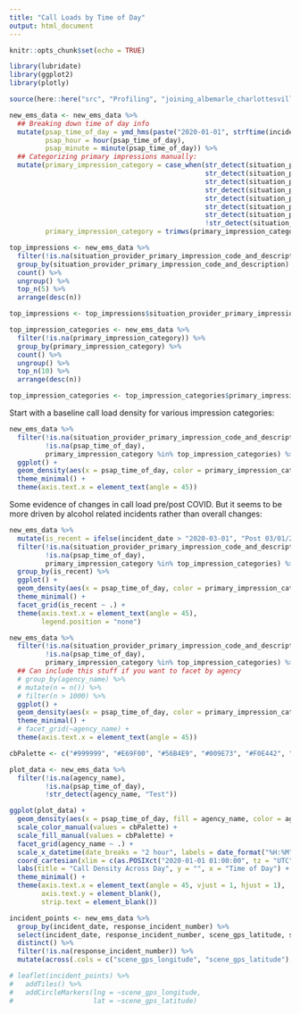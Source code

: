 ```yaml
---
title: "Call Loads by Time of Day"
output: html_document
---
```


```r
knitr::opts_chunk$set(echo = TRUE)

library(lubridate)
library(ggplot2)
library(plotly)

source(here::here("src", "Profiling", "joining_albemarle_charlottesville.R"))
```

```r
new_ems_data <- new_ems_data %>%
  ## Breaking down time of day info
  mutate(psap_time_of_day = ymd_hms(paste("2020-01-01", strftime(incident_psap_call_date_time, format="%H:%M:%S"), sep = " ")),
         psap_hour = hour(psap_time_of_day),
         psap_minute = minute(psap_time_of_day)) %>%
  ## Categorizing primary impressions manually:
  mutate(primary_impression_category = case_when(str_detect(situation_provider_primary_impression_code_and_description, "lcohol") ~ "Abuse of Alcohol",
                                                 str_detect(situation_provider_primary_impression_code_and_description, "Abuse") ~ "Abuse of Substance",
                                                 str_detect(situation_provider_primary_impression_code_and_description, "Allergic") ~ "Allergic Reaction",
                                                 str_detect(situation_provider_primary_impression_code_and_description, "OB") ~ "OB",
                                                 str_detect(situation_provider_primary_impression_code_and_description, "Endocrine") ~ "Endocrine",
                                                 str_detect(situation_provider_primary_impression_code_and_description, "GI") ~ "GI/GU",
                                                 str_detect(situation_provider_primary_impression_code_and_description, " - ") ~ str_extract(situation_provider_primary_impression_code_and_description, "[^-]+"), 
                                                 !str_detect(situation_provider_primary_impression_code_and_description, " - ") ~ str_extract(situation_provider_primary_impression_code_and_description, "[^\\(]+")),
         primary_impression_category = trimws(primary_impression_category))
```

```r
top_impressions <- new_ems_data %>% 
  filter(!is.na(situation_provider_primary_impression_code_and_description)) %>%
  group_by(situation_provider_primary_impression_code_and_description) %>% 
  count() %>% 
  ungroup() %>%
  top_n(5) %>%
  arrange(desc(n))

top_impressions <- top_impressions$situation_provider_primary_impression_code_and_description

top_impression_categories <- new_ems_data %>% 
  filter(!is.na(primary_impression_category)) %>%
  group_by(primary_impression_category) %>% 
  count() %>% 
  ungroup() %>%
  top_n(10) %>%
  arrange(desc(n))

top_impression_categories <- top_impression_categories$primary_impression_category
```

Start with a baseline call load density for various impression categories:

```r
new_ems_data %>%
  filter(!is.na(situation_provider_primary_impression_code_and_description), 
         !is.na(psap_time_of_day), 
         primary_impression_category %in% top_impression_categories) %>%
  ggplot() +
  geom_density(aes(x = psap_time_of_day, color = primary_impression_category), alpha = 0.3) +
  theme_minimal() +
  theme(axis.text.x = element_text(angle = 45))
```

Some evidence of changes in call load pre/post COVID. But it seems to be more driven by alcohol related incidents rather than overall changes:

```r
new_ems_data %>% 
  mutate(is_recent = ifelse(incident_date > "2020-03-01", "Post 03/01/2020", "Pre 03/01/2020")) %>%
  filter(!is.na(situation_provider_primary_impression_code_and_description), 
         !is.na(psap_time_of_day), 
         primary_impression_category %in% top_impression_categories) %>%
  group_by(is_recent) %>%
  ggplot() +
  geom_density(aes(x = psap_time_of_day, color = primary_impression_category), alpha = 0.3) +
  theme_minimal() +
  facet_grid(is_recent ~ .) +
  theme(axis.text.x = element_text(angle = 45),
        legend.position = "none")
```

```r

new_ems_data %>%
  filter(!is.na(situation_provider_primary_impression_code_and_description), 
         !is.na(psap_time_of_day), 
         primary_impression_category %in% top_impression_categories) %>%
  ## Can include this stuff if you want to facet by agency
  # group_by(agency_name) %>%
  # mutate(n = n()) %>%
  # filter(n > 1000) %>%
  ggplot() +
  geom_density(aes(x = psap_time_of_day, color = primary_impression_category), alpha = 0.3) +
  theme_minimal() +
  # facet_grid(~agency_name) +
  theme(axis.text.x = element_text(angle = 45))

```

```r
cbPalette <- c("#999999", "#E69F00", "#56B4E9", "#009E73", "#F0E442", "#0072B2", "#D55E00", "#CC79A7", "#000000")

plot_data <- new_ems_data %>%
  filter(!is.na(agency_name), 
         !is.na(psap_time_of_day),
         !str_detect(agency_name, "Test")) 

ggplot(plot_data) +
  geom_density(aes(x = psap_time_of_day, fill = agency_name, color = agency_name), alpha = 0.2, position = "identity") +
  scale_color_manual(values = cbPalette) +
  scale_fill_manual(values = cbPalette) +
  facet_grid(agency_name ~ .) +
  scale_x_datetime(date_breaks = "2 hour", labels = date_format("%H:%M")) +
  coord_cartesian(xlim = c(as.POSIXct("2020-01-01 01:00:00", tz = "UTC"), as.POSIXct("2020-01-01 22:00:00", tz = "UTC"))) +
  labs(title = "Call Density Across Day", y = "", x = "Time of Day") +
  theme_minimal() +
  theme(axis.text.x = element_text(angle = 45, vjust = 1, hjust = 1),
        axis.text.y = element_blank(),
        strip.text = element_blank())
```

```r

incident_points <- new_ems_data %>%
  group_by(incident_date, response_incident_number) %>%
  select(incident_date, response_incident_number, scene_gps_latitude, scene_gps_longitude, scene_incident_street_address) %>%
  distinct() %>%
  filter(!is.na(response_incident_number)) %>%
  mutate(across(.cols = c("scene_gps_longitude", "scene_gps_latitude"), .fns = as.numeric))

# leaflet(incident_points) %>%
#   addTiles() %>%
#   addCircleMarkers(lng = ~scene_gps_longitude,
#                    lat = ~scene_gps_latitude)

```










